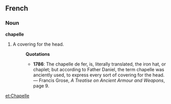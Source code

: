 ==French==
===Noun===
'''chapelle'''
#A covering for the head.
#:'''Quotations'''
#:*'''1786''': The chapelle de fer, is, literally translated, the iron hat, or chaplet; but according to Father Daniel, the term chapelle was anciently used, to express every sort of covering for the head.  &mdash; Francis Grose, ''A Treatise on Ancient Armour and Weapons'', page 9.

[[et:Chapelle]]